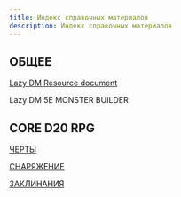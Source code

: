 ```yaml
---
title: Индекс справочных материалов
description: Индекс справочных материалов
---
```


## ОБЩЕЕ

[Lazy DM Resource document](/lazydm-resource-document-ru)

Lazy DM 5E MONSTER BUILDER

## CORE D20 RPG

[ЧЕРТЫ](/posts/cored20rpg/feats)

[СНАРЯЖЕНИЕ](/posts/cored20rpg/equipment-tables)

[ЗАКЛИНАНИЯ](/posts/cored20rpg/spells)